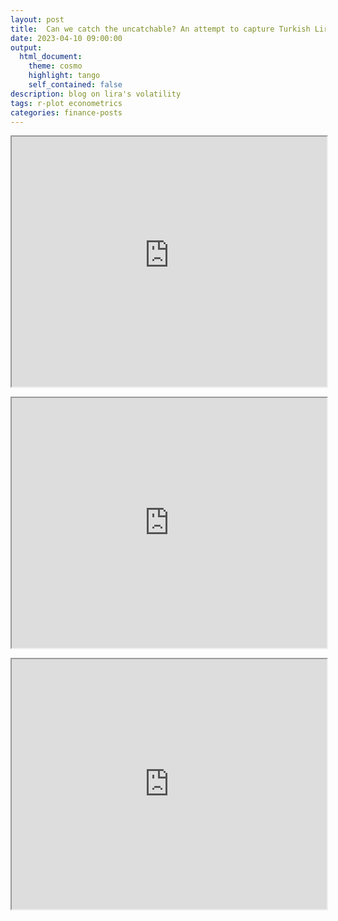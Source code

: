 ```yaml
---
layout: post
title:  Can we catch the uncatchable? An attempt to capture Turkish Lira's hypervolatility! 
date: 2023-04-10 09:00:00
output:
  html_document:
    theme: cosmo
    highlight: tango
    self_contained: false
description: blog on lira's volatility
tags: r-plot econometrics
categories: finance-posts
---
```


<div>
  <iframe src="https://raw.githubusercontent.com/mdalifaisal/mdalifaisal.github.io/master/_posts/plotly.html" width="100%" height="400"></iframe>
</div>


<div>
  <iframe src="https://mdalifaisal.github.io/_posts/plotly.html" width="100%" height="400"></iframe>
</div>

<div>
  <iframe src="https://github.com/mdalifaisal/mdalifaisal.github.io/blob/master/_posts/plotly.html" width="100%" height="400"></iframe>
</div>
